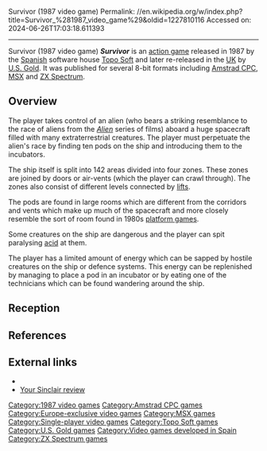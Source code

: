 Survivor (1987 video game)
Permalink: //en.wikipedia.org/w/index.php?title=Survivor_%281987_video_game%29&oldid=1227810116
Accessed on: 2024-06-26T17:03:18.611393



------
Survivor (1987 video game)
{{Short description|1980s action computer game}}
{{one source|date=January 2024}}
{{Infobox video game
| title = Survivor
| image = Survivorgame.jpg
| developer = Rafael Gomez <br> Rafael Angel Garcia Cabrera <br> Gominolas <br> Javier Cano <br> Julio Martín Erro
| publisher = [[Topo Soft]] <br> [[U.S. Gold]]
| designer =
| released = 1987
| genre = [[Action game]], [[platform game]]
| modes = [[Single-player]]
| platforms = [[Amstrad CPC]], [[MSX]], [[ZX Spectrum]]
}}
'''''Survivor''''' is an [[action game]] released in 1987 by the [[Spain|Spanish]] software house [[Topo Soft]] and later re-released in the [[United Kingdom|UK]] by [[U.S. Gold]]. It was published for several 8-bit formats including [[Amstrad CPC]], [[MSX]] and [[ZX Spectrum]].

==Overview==
The player takes control of an alien (who bears a striking resemblance to the race of aliens from the ''[[Alien (film)|Alien]]'' series of films) aboard a huge spacecraft filled with many extraterrestrial creatures. The player must perpetuate the alien's race by finding ten pods on the ship and introducing them to the incubators.

The ship itself is split into 142 areas divided into four zones. These zones are joined by doors or air-vents (which the player can crawl through). The zones also consist of different levels connected by [[elevator|lift]]s.

The pods are found in large rooms which are different from the corridors and vents which make up much of the spacecraft and more closely resemble the sort of room found in 1980s [[platform game]]s.

Some creatures on the ship are dangerous and the player can spit paralysing [[acid]] at them.

The player has a limited amount of energy which can be sapped by hostile creatures on the ship or defence systems. This energy can be replenished by managing to place a pod in an incubator or by eating one of the technicians which can be found wandering around the ship.

==Reception==
{{Video game reviews
|rev1=''[[ACE (magazine)|ACE]]''
|rev1Score=604/1000<ref>{{cite web|url=https://archive.org/details/ace-magazine-01/page/n53/mode/2up|title=Survivor|magazine=[[ACE (magazine)|ACE]]|page=54|date=October 1987|accessdate=January 21, 2024}}</ref>
}}

==References==
{{reflist}}

==External links==
* {{WoS game|id=0005081|name=Survivor}}
* [http://www.ysrnry.co.uk/articles/survivor.htm Your Sinclair review]

[[Category:1987 video games]]
[[Category:Amstrad CPC games]]
[[Category:Europe-exclusive video games]]
[[Category:MSX games]]
[[Category:Single-player video games]]
[[Category:Topo Soft games]]
[[Category:U.S. Gold games]]
[[Category:Video games developed in Spain]]
[[Category:ZX Spectrum games]]

{{platform-videogame-stub}}
